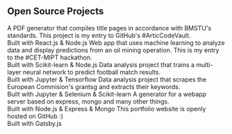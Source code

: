 ## Open Source Projects

<ProjectCard title="BMSTU App" link="https://bmstu-pdf-app.herokuapp.com/" bg="linear-gradient(to right, #141821 0%, #020024 100%)">
A PDF generator that compiles title pages in accordance with BMSTU's standards. This project is my entry to GitHub's #ArticCodeVault.<br /> Built with React.js & Node.js
</ProjectCard>
<ProjectCard title="Oily Silicon" link="https://oily-silicon.herokuapp.com/" bg="linear-gradient(to right, #141821 0%, #020024 100%)">
Web app that uses machine learning to analyze data and display predictions from an oil mining operation. This is my entry to the #CET-MIPT hackathon.<br /> Built with Scikit-learn & Node.js
</ProjectCard>
<ProjectCard title="Match Predictor" link="https://drive.google.com/file/d/1LeRiJix-tWuDQ_pxP7NO_KzwKDHSWuPv/view?usp=sharing" bg="linear-gradient(to right, #141821 0%, #020024 100%)">
Data analysis project that trains a multi-layer neural network to predict football match results.<br /> Built with Jupyter & Tensorflow
</ProjectCard>
<ProjectCard title="Grants & Keywords" link="https://www.kaggle.com/caiofleury/ec-europa-grants" bg="linear-gradient(to right, #141821 0%, #020024 100%)">
Data analysis project that scrapes the European Commision's grantsg and extracts their keywords.<br /> Built with Jupyter & Selenium & Scikit-learn
</ProjectCard>
<ProjectCard title="Mongo-Express-Start" link="https://github.com/CaioF/mongo-express-start" bg="linear-gradient(to right, #141821 0%, #020024 100%)">
A generator for a webapp server based on express, mongo and many other things. <br /> Built with Node.js & Express & Mongo
</ProjectCard>
<ProjectCard title="This Portfolio Website" link="https://github.com/CaioF/CaioF.github.io" bg="linear-gradient(to right, #141821 0%, #020024 100%)">
This portfolio website is openly hosted on GitHub :)<br /> Built with Gatsby.js
</ProjectCard>